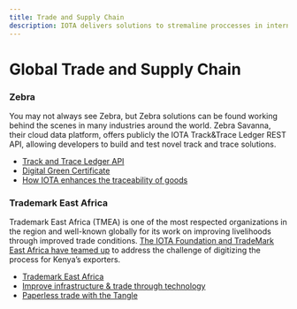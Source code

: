 ```yaml
---
title: Trade and Supply Chain
description: IOTA delivers solutions to stremaline proccesses in international trade and supply chain and to establish trust in data
---
```



# Global Trade and Supply Chain

<ImageSlider id='trade-and-supply-chain' />

### Zebra

You may not always see Zebra, but Zebra solutions can be found working behind the scenes in many industries around the world. Zebra Savanna, their cloud data platform, offers publicly the IOTA Track&Trace Ledger REST API, allowing developers to build and test novel track and trace solutions.

- [Track and Trace Ledger API](https://developer.zebra.com/blog/introducing-zebra-savanna-and-iota-track-and-trace-ledger-api)
- [Digital Green Certificate](https://blog.iota.org/digital-green-certificates-a-decentralized-and-interoperable-infrastructure/)
- [How IOTA enhances the traceability of goods](https://www.youtube.com/watch?v=eAvJ5Xk8Lyk)

### Trademark East Africa

Trademark East Africa (TMEA) is one of the most respected organizations in the region and well-known globally for its work on improving livelihoods through improved trade conditions. [The IOTA Foundation and TradeMark East Africa have teamed up](https://blog.iota.org/iota-foundation-and-trademark-east-africa-partner-up-to-improve-infrastructure-and-trade-through-c659ff4c5767/) to address the challenge of digitizing the process for Kenya’s exporters.

- [Trademark East Africa](https://www.trademarkea.com/)
- [Improve infrastructure & trade through technology](https://www.youtube.com/watch?v=bnAfclXTaeI)
- [Paperless trade with the Tangle](https://blog.iota.org/trademark-east-africa-and-iota-paperless-trade-with-the-tangle-aims-to-become-a-standard-in-2022/)
